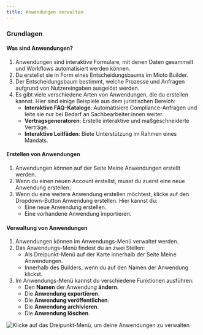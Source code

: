 ```yaml
---
title: Anwendungen verwalten
---
```


### **Grundlagen**

#### **Was sind Anwendungen?**

1. Anwendungen sind interaktive Formulare, mit denen Daten gesammelt und Workflows automatisiert werden können.
2. Du erstellst sie in Form eines Entscheidungsbaums im Mioto Builder.
3. Der Entscheidungsbaum bestimmt, welche Prozesse und Anfragen aufgrund von Nutzereingaben ausgelöst werden.
4. Es gibt viele verschiedene Arten von Anwendungen, die du erstellen kannst. Hier sind einige Beispiele aus dem juristischen Bereich:
   * **Interaktive FAQ-Kataloge**: Automatisiere Compliance-Anfragen und leite sie nur bei Bedarf an Sachbearbeiter:innen weiter.
   * **Vertragsgeneratoren**: Erstelle interaktive und maßgeschneiderte Verträge.
   * **Interaktive Leitfäden**: Biete Unterstützung im Rahmen eines Mandats.

#### **Erstellen von Anwendungen**

1. Anwendungen können auf der Seite Meine Anwendungen erstellt werden.
2. Wenn du einen neuen Account erstellst, musst du zuerst eine neue Anwendung erstellen.
3. Wenn du eine weitere Anwendung erstellen möchtest, klicke auf den Dropdown-Button Anwendung erstellen. Hier kannst du:
   * Eine neue Anwendung erstellen.
   * Eine vorhandene Anwendung importieren.

#### **Verwaltung von Anwendungen**

1. Anwendungen können im Anwendungs-Menü verwaltet werden.
2. Das Anwendungs-Menü findest du an zwei Stellen:
   * Als Dreipunkt-Menü auf der Karte innerhalb der Seite Meine Anwendungen.
   * Innerhalb des Builders, wenn du auf den Namen der Anwendung klickst.
3. Im Anwendungs-Menü kannst du verschiedene Funktionen ausführen:
   * Den **Namen** der Anwendung **ändern**.
   * Die **Anwendung exportieren**.
   * Die **Anwendung veröffentlichen**.
   * Die **Anwendung archivieren**.
   * Die **Anwendung löschen**.

![Klicke auf das Dreipunkt-Menü, um deine Anwendungen zu verwalten](/img/Anwendungen.png "Klicke auf das Dreipunkt-Menü, um deine Anwendungen zu verwalten")
